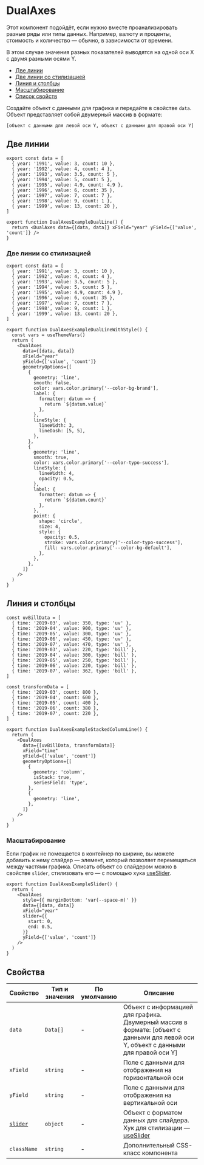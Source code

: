 

# DualAxes

<RemadeInfo
  commponentName="DualAxes"
  apiUrl="https://g2plot.antv.vision/en/docs/api/plots/dual-axes"
/>

Этот компонент подойдёт, если нужно вместе проанализировать разные ряды или типы данных. Например, валюту и проценты, стоимость и количество — обычно, в зависимости от времени.

В этом случае значения разных показателей выводятся на одной оси Х с двумя разными осями Y.

- [Две линии](#две-линии)
- [Две линии со стилизацией](#две-линии-со-стилизацией)
- [Линия и столбцы](#линия-и-столбцы)
- [Масштабирование](#масштабирование)
- [Список свойств](#свойства)

Создайте объект с данными для графика и передайте в свойстве `data`. Объект представляет собой двумерный массив в формате:

`[объект с данными для левой оси Y, объект с данными для правой оси Y]`

## Две линии

```tsx
export const data = [
  { year: '1991', value: 3, count: 10 },
  { year: '1992', value: 4, count: 4 },
  { year: '1993', value: 3.5, count: 5 },
  { year: '1994', value: 5, count: 5 },
  { year: '1995', value: 4.9, count: 4.9 },
  { year: '1996', value: 6, count: 35 },
  { year: '1997', value: 7, count: 7 },
  { year: '1998', value: 9, count: 1 },
  { year: '1999', value: 13, count: 20 },
]

export function DualAxesExampleDualLine() {
  return <DualAxes data={[data, data]} xField="year" yField={['value', 'count']} />
}
```

<DualAxesExampleDualLine />

### Две линии со стилизацией

```tsx
export const data = [
  { year: '1991', value: 3, count: 10 },
  { year: '1992', value: 4, count: 4 },
  { year: '1993', value: 3.5, count: 5 },
  { year: '1994', value: 5, count: 5 },
  { year: '1995', value: 4.9, count: 4.9 },
  { year: '1996', value: 6, count: 35 },
  { year: '1997', value: 7, count: 7 },
  { year: '1998', value: 9, count: 1 },
  { year: '1999', value: 13, count: 20 },
]

export function DualAxesExampleDualLineWithStyle() {
  const vars = useThemeVars()
  return (
    <DualAxes
      data={[data, data]}
      xField="year"
      yField={['value', 'count']}
      geometryOptions={[
        {
          geometry: 'line',
          smooth: false,
          color: vars.color.primary['--color-bg-brand'],
          label: {
            formatter: datum => {
              return `${datum.value}`
            },
          },
          lineStyle: {
            lineWidth: 3,
            lineDash: [5, 5],
          },
        },
        {
          geometry: 'line',
          smooth: true,
          color: vars.color.primary['--color-typo-success'],
          lineStyle: {
            lineWidth: 4,
            opacity: 0.5,
          },
          label: {
            formatter: datum => {
              return `${datum.count}`
            },
          },
          point: {
            shape: 'circle',
            size: 4,
            style: {
              opacity: 0.5,
              stroke: vars.color.primary['--color-typo-success'],
              fill: vars.color.primary['--color-bg-default'],
            },
          },
        },
      ]}
    />
  )
}
```

<DualAxesExampleDualLineWithStyle />

## Линия и столбцы

```tsx
const uvBillData = [
  { time: '2019-03', value: 350, type: 'uv' },
  { time: '2019-04', value: 900, type: 'uv' },
  { time: '2019-05', value: 300, type: 'uv' },
  { time: '2019-06', value: 450, type: 'uv' },
  { time: '2019-07', value: 470, type: 'uv' },
  { time: '2019-03', value: 220, type: 'bill' },
  { time: '2019-04', value: 300, type: 'bill' },
  { time: '2019-05', value: 250, type: 'bill' },
  { time: '2019-06', value: 220, type: 'bill' },
  { time: '2019-07', value: 362, type: 'bill' },
]

const transformData = [
  { time: '2019-03', count: 800 },
  { time: '2019-04', count: 600 },
  { time: '2019-05', count: 400 },
  { time: '2019-06', count: 380 },
  { time: '2019-07', count: 220 },
]

export function DualAxesExampleStackedColumnLine() {
  return (
    <DualAxes
      data={[uvBillData, transformData]}
      xField="time"
      yField={['value', 'count']}
      geometryOptions={[
        {
          geometry: 'column',
          isStack: true,
          seriesField: 'type',
        },
        {
          geometry: 'line',
        },
      ]}
    />
  )
}
```

<DualAxesExampleStackedColumnLine />


### Масштабирование

Если график не помещается в контейнер по ширине, вы можете добавить к нему слайдер — элемент, который позволяет перемещаться между частями графика. Описать объект со слайдером можно в свойстве `slider`, стилизовать его — с помощью хука [useSlider](?path=/docs/hooks-useslider--playground).

```tsx
export function DualAxesExampleSlider() {
  return (
    <DualAxes
      style={{ marginBottom: 'var(--space-m)' }}
      data={[data, data]}
      xField="year"
      slider={{
        start: 0,
        end: 0.5,
      }}
      yField={['value', 'count']}
    />
  )
}
```

<DualAxesExampleSlider />

## Свойства

<RemadeTableInfo apiUrl="https://g2plot.antv.vision/en/docs/api/plots/dualaxes" />

| Свойство | Тип и значения | По умолчанию | Описание |
| -------- | -------------- | ------------ | -------- |
| `data`  | `Data[]`   | -            | Объект с информацией для графика. Двумерный массив в формате:  [объект с данными для левой оси Y, объект с данными для правой оси Y]  |
| `xField`  | `string`       | -            | Поле с данными для отображения на горизонтальной оси        |
| `yField`  | `string`       | -            |  Поле с данными для отображения на вертикальной оси      |
| [`slider`](#масштабирование)  | `object`       | -            |  Объект с форматом данных для слайдера. Хук для стилизации — [useSlider](?path=/docs/hooks-useslider--playground)       |
| `className`       | `string`       | -            | Дополнительный CSS-класс компонента         |
